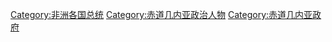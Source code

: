 [[Category:非洲各国总统|Category:非洲各国总统]]
[[Category:赤道几内亚政治人物|Category:赤道几内亚政治人物]]
[[Category:赤道几内亚政府|Category:赤道几内亚政府]]